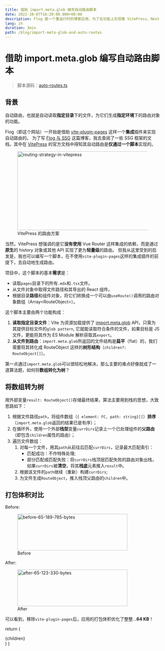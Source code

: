 ```yaml
---
title: 借助 import.meta.glob 编写自动路由脚本
date: 2022-10-07T16:20:00.000+08:00
description: Flog 是一个重运行时的博客应用，为了在功能上实现像 VitePress、Next.js 等 SSG 框架那样的基于文件系统的路由，使用 Vite 自带的 import.meta.glob API 实现了一个轻量级的、运行时的自动路由脚本。
lang: zh
duration: 3min
path: /blog/import-meta-glob-and-auto-routes
---
```


# 借助 import.meta.glob 编写自动路由脚本

> 脚本源码：[auto-routes.ts](https://github.com/3fuyang/3fuyang.github.io/blob/master/src/routes/auto-routes.ts)

## 背景

自动路由，也就是自动读取**指定目录**下的文件，为它们生成**指定环境**下的路由对象的功能。

Flog（即这个网站）一开始是借助 [vite-plugin-pages](https://github.com/hannoeru/vite-plugin-pages) 这样一个**集成**插件来实现自动路由的。
为了写 [Flog 与 SSG](https://3fuyang.github.io/blog/ssg-in-flog#自动路由) 这篇博客，我去查阅了一些 SSG 框架的文档，其中在 [VitePress](https://vitepress.vuejs.org/)
的官方文档中得知其自动路由是**仅通过一个脚本**实现的。

<figure>
  <picture>
    <source type="image/avif" srcSet="/images/import-meta-glob-and-auto-routes/flog-and-ssg.avif" />
    <source type="image/webp" srcSet="/images/import-meta-glob-and-auto-routes/flog-and-ssg.webp" />
    <img width="947" height="256" alt="routing-strategy-in-vitepress" src="/images/import-meta-glob-and-auto-routes/flog-and-ssg.jpg" className="invertable" />
  </picture>
  <figcaption>VitePress 的路由方案</figcaption>
</figure>

当然，VitePress 想强调的是它**没有使用** Vue Router 这样集成的依赖，而是通过**原生**的 history 对象或其他 API 实现了更为**轻量级**的路由。
但我从这里受到的启发是，我也可以编写一个脚本，在不使用`vite-plugin-pages`这样的集成插件的前提下，去自动地生成路由。

项目中，这个脚本的基本**需求**是：
+ 读取`pages`目录下的所有`.mdx`和`.tsx`文件。
+ 从文件对象中取得文件路径和其导出的 React 组件。
+ 根据目录**路径**和组件对象，将它们转换成一个可以由`useRoute()`调用的路由对象数组（Array\<RouteObject\>）。

这个脚本主要由两个功能构成：
1. **读取指定目录文件**：Vite 为资源加载提供了 [import.meta.glob](https://vitejs.dev/guide/features.html#glob-import) API，只需为其提供目标文件的`glob pattern`,
它就能读取符合条件的文件，如果目标是 JS 文件，更能将其作为 ES Module 解析获取其`export`。
2. **从文件到路由**：`import.meta.glob`所返回的文件结构是**扁平**（flat）的，我们需要将其转化成 RouteObject 这样的**树形结构**（`children?: RouteObject[]`）。

第一点通过`import.meta.glob`可以很轻松地解决，那么主要的难点好像就成了一道算法题，如何将**数组转化为树**？

## 将数组转为树

用外部变量`result: RouteObject[]`存储最终结果，算法主要用到栈的思想，大致思路如下：
<br/>
1. 根据文件路径`path`，将组件数组（`{ element: FC, path: string}[]`）**排序**（`import.meta.glob`返回的结果已是有序）；
2. 在循环外，使用一个外部**栈型**变量`currDirs`记录上一个已处理组件的**父路由**（即包含`children`属性的路由）；
3. 遍历文件数组：
    1. 对每一个文件，用其`path`从前往后匹配`currDirs`，记录最大匹配索引：
        + 匹配成功：不作特殊处理;
        + 部分匹配或匹配失败：将`currDirs`栈顶层匹配失败的路由对象出栈，如果`currDirs`被**清空**，将其**栈底**元素推入`result`中。
    2. 根据该文件的`path`继续（重新）构建`currDirs`;
    3. 为文件生成`RouteObject`，推入栈顶父路由的`children`中。

## 打包体积对比

Before:

<figure>
  <picture>
    <source type="image/avif" srcSet="/images/ssg-in-flog/vite-universal-plugins.avif" />
    <source type="image/webp" srcSet="/images/import-meta-glob-and-auto-routes/before.webp" />
    <img width="358" height="119" alt="before-65-189-785-bytes" src="/images/import-meta-glob-and-auto-routes/before.jpg" className="invertable" />
  </picture>
  <figcaption>Before</figcaption>
</figure>

After:

<figure>
  <picture>
    <source type="image/avif" srcSet="/images/import-meta-glob-and-auto-routes/after.avif" />
    <source type="image/webp" srcSet="/images/import-meta-glob-and-auto-routes/after.webp" />
    <img width="358" height="119" alt="after-65-123-330-bytes" src="/images/import-meta-glob-and-auto-routes/after.jpg" className="invertable" />
  </picture>
  <figcaption>After</figcaption>
</figure>

可以看到，移除`vite-plugin-pages`后，应用的打包体积优化了整整...**64 KB**！

  return (
    <article className="prose">
      {children}
    </article>
  )
}